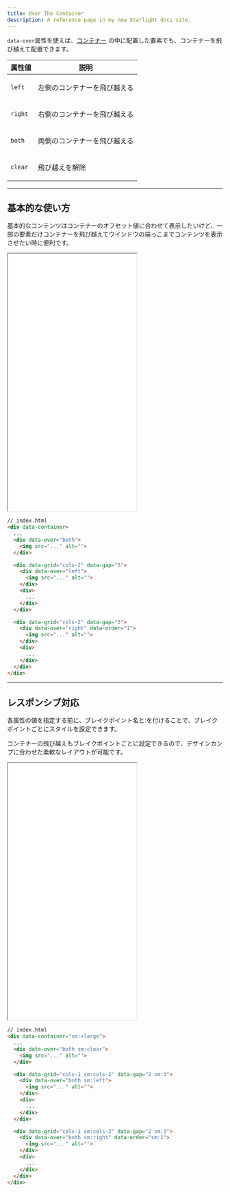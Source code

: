 ```yaml
---
title: Over The Container
description: A reference page in my new Starlight docs site.
---
```


`data-over`属性を使えば、[コンテナー](../container/) の中に配置した要素でも、コンテナーを飛び越えて配置できます。

<table>
 <thead>
   <tr>
      <th>属性値</th>
      <th>説明</th>

   </tr>
 </thead>
 <tbody>
<tr>

<td>

 `left`
</td>

<td>

左側のコンテナーを飛び越える
</td>

</tr>

<tr>
<td>

 `right`
</td>
<td>

右側のコンテナーを飛び越える
</td>
</tr>

<tr>
<td>

 `both`
</td>
<td>

両側のコンテナーを飛び越える
</td>
</tr>


<tr>
<td>

 `clear`
</td>
<td>

飛び越えを解除
</td>
</tr>
</tbody>
</table>

---

## 基本的な使い方


基本的なコンテンツはコンテナーのオフセット値に合わせて表示したいけど、一部の要素だけコンテナーを飛び越えてウインドウの端っこまでコンテンツを表示させたい時に便利です。


<iframe src="/olayout-docs/demo/over/demo-1.html" style="min-height: 600px"></iframe>



```html "data-over="both"" "data-over="left"" "data-over="right""
// index.html
<div data-container>
  ...
  <div data-over="both">
    <img src="..." alt="">
  </div>

  <div data-grid="cols-2" data-gap="3">
    <div data-over="left">
      <img src="..." alt="">
    </div>
    <div>
      ...
    </div>
  </div>

  <div data-grid="cols-2" data-gap="3">
    <div data-over="right" data-order="1">
      <img src="..." alt="">
    </div>
    <div>
      ...
    </div>
  </div>
</div>
```


---


## レスポンシブ対応

各属性の値を指定する前に、ブレイクポイント名と:を付けることで、ブレイクポイントごとにスタイルを設定できます。


コンテナーの飛び越えもブレイクポイントごとに設定できるので、デザインカンプに合わせた柔軟なレイアウトが可能です。


<iframe src="/olayout-docs/demo/over/demo-breakpoint-1.html" style="min-height: 600px"></iframe>


```html "sm:xlarge" "sm:clear" "sm:left" "sm:right"
// index.html
<div data-container="sm:xlarge">
  ...
  <div data-over="both sm:clear">
    <img src="..." alt="">
  </div>

  <div data-grid="cols-1 sm:cols-2" data-gap="2 sm:3">
    <div data-over="both sm:left">
      <img src="..." alt="">
    </div>
    <div>
      ...
    </div>
  </div>

  <div data-grid="cols-1 sm:cols-2" data-gap="2 sm:3">
    <div data-over="both sm:right" data-order="sm:1">
      <img src="..." alt="">
    </div>
    <div>
      ...
    </div>
  </div>
</div>
```

